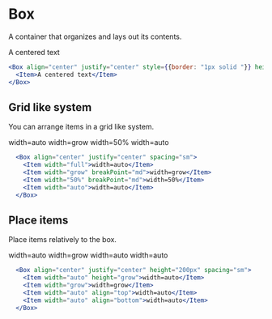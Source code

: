 
<Meta title="Components/Layouts/Box" />

# Box

A container that organizes and lays out its contents.

<Unstyled>
  <Box align="center" justify="center" style={{border: "1px solid "}} height="200px">
    <Item>A centered text</Item>
  </Box>
</Unstyled>


```jsx
<Box align="center" justify="center" style={{border: "1px solid "}} height="200px">
  <Item>A centered text</Item>
</Box>
```

## Grid like system

You can arrange items in a grid like system.


<Unstyled>
  <Box align="center" justify="center" spacing="sm">
    <Item width="full" breakPoint="sm" style={{background: "var(--ff-bg-light)", borderRadius: ".5em", padding: ".5em"}} >width=auto</Item>
    <Item width="grow" breakPoint="md" style={{background: "var(--ff-bg-light)", borderRadius: ".5em", padding: ".5em"}} >width=grow</Item>
    <Item width="50%"  breakPoint="md" style={{background: "var(--ff-bg-light)", borderRadius: ".5em", padding: ".5em"}} >width=50%</Item>
    <Item width="auto" style={{background: "var(--ff-bg-light)", borderRadius: ".5em", padding: ".5em"}} >width=auto</Item>
  </Box>
</Unstyled>

```jsx
  <Box align="center" justify="center" spacing="sm">
    <Item width="full">width=auto</Item>
    <Item width="grow" breakPoint="md">width=grow</Item>
    <Item width="50%" breakPoint="md">width=50%</Item>
    <Item width="auto">width=auto</Item>
  </Box>
```


## Place items

Place items relatively to the box.


<Unstyled>
  <Box align="center" justify="center" height="200px" spacing="sm">
    <Item width="auto" height="grow" style={{background: "var(--ff-bg-light)", borderRadius: ".5em", padding: ".5em"}} >width=auto</Item>
    <Item width="grow" style={{background: "var(--ff-bg-light)", borderRadius: ".5em", padding: ".5em"}} >width=grow</Item>
    <Item width="auto" align="top" style={{background: "var(--ff-bg-light)", borderRadius: ".5em", padding: ".5em"}} >width=auto</Item>
    <Item width="auto" align="bottom" style={{background: "var(--ff-bg-light)", borderRadius: ".5em", padding: ".5em"}} >width=auto</Item>
  </Box> 
</Unstyled>

```jsx
  <Box align="center" justify="center" height="200px" spacing="sm">
    <Item width="auto" height="grow">width=auto</Item>
    <Item width="grow">width=grow</Item>
    <Item width="auto" align="top">width=auto</Item>
    <Item width="auto" align="bottom">width=auto</Item>
  </Box> 
```